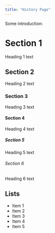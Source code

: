```yaml
---
title: "History Page"
---
```


Some introduction:

# Section 1
Heading 1 text

## Section 2
Heading 2 text

### Section 3
Heading 3 text

#### Section 4
Heading 4 text

##### Section 5
Heading 5 text

###### Section 6
Heading 6 text

## Lists
- Item 1
- Item 2
- Item 3
- Item 4
- Item 5
